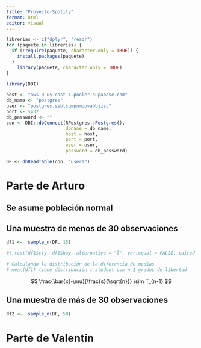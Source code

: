 ```yaml
---
title: "Proyecto-Spotify"
format: html
editor: visual
---
```


```r
librerias <- c("dplyr", "readr")
for (paquete in librerias) {
  if (!require(paquete, character.only = TRUE)) {
    install.packages(paquete)
  }
	library(paquete, character.only = TRUE)
}
```
```r
library(DBI)
```

```r
host <- "aws-0-us-east-1.pooler.supabase.com"
db_name <- "postgres"
user <- "postgres.ssbtsqwpnmqovabbjzsc"
port <- 5432
db_password <- ""
con <- DBI::dbConnect(RPostgres::Postgres(), 
                      dbname = db_name, 
                      host = host, 
                      port = port, 
                      user = user, 
                      password = db_password)
```

```r
DF <- dbReadTable(con, "users")
```




# Parte de Arturo

## Se asume población normal

## Una muestra de menos de 30 observaciones
```r
df1 <-  sample_n(DF, 15)

#t.test(df1$cty, df1$hwy, alternative = "l", var.equal = FALSE, paired = FALSE, conf.level = 0.95)

# Calculando la distribución de la diferencia de medias
# mean(df1) tiene distribución t-student con n-1 grados de libertad
```

$$
\frac{\bar{x}-\mu}{\frac{s}{\sqrt{n}}} \sim T_{n-1}
$$


## Una muestra de más de 30 observaciones
```r
df2 <-  sample_n(DF, 50)

```


# Parte de Valentín


